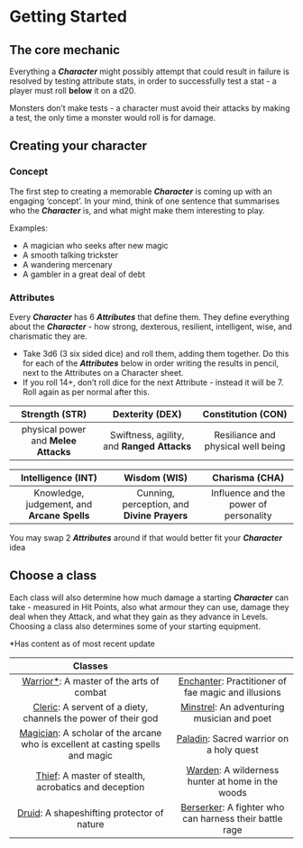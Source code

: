 # Getting Started

## The core mechanic

Everything a ***Character*** might possibly attempt that could result in failure is resolved by testing attribute stats, in order to successfully test a stat - a player must roll **below** it on a d20.

Monsters don’t make tests - a character must avoid their attacks by making a test, the only time a monster would roll is for damage.

## Creating your character
### Concept
The first step to creating a memorable ***Character*** is coming up with an engaging ‘concept’. In your mind, think of one sentence that summarises who the ***Character*** is, and what might make them interesting to play.

Examples:
- A magician who seeks after new magic
- A smooth talking trickster
- A wandering mercenary
- A gambler in a great deal of debt

### Attributes
Every ***Character*** has 6 ***Attributes*** that define them. They define everything about the ***Character*** - how strong, dexterous, resilient, intelligent, wise, and charismatic they are. 
- Take 3d6 (3 six sided dice) and roll them, adding them together. Do this for each of the ***Attributes*** below in order writing the results in pencil, next to the Attributes on a Character sheet.
-  If you roll 14+, don’t roll dice for the next Attribute - instead it will be 7. Roll again as per normal after this.
  
|            Strength (STR)            |              Dexterity (DEX)               |         Constitution (CON)         |
| :----------------------------------: | :----------------------------------------: | :--------------------------------: |
| physical power and **Melee Attacks** | Swiftness, agility, and **Ranged Attacks** | Resiliance and physical well being |

|             Intelligence (INT)              |                Wisdom (WIS)                 |             Charisma (CHA)             |
| :-----------------------------------------: | :-----------------------------------------: | :------------------------------------: |
| Knowledge, judgement, and **Arcane Spells** | Cunning, perception, and **Divine Prayers** | Influence and the power of personality |

You may swap 2 ***Attributes*** around if that would better fit your ***Character*** idea

## Choose a class
Each class will also determine how much damage a starting ***Character*** can take - measured in Hit Points, also what armour they can use, damage they deal when they Attack, and what they gain as they advance in Levels. Choosing a class also determines some of your starting equipment.

*Has content as of most recent update

|                                               Classes                                               |                                                                              |
| :-------------------------------------------------------------------------------------------------: | :--------------------------------------------------------------------------: |
|                    [Warrior*](/classes/warrior): A master of the arts of combat                     |   [Enchanter](/classes/enchanter): Practitioner of fae magic and illusions   |
|          [Cleric](/classes/cleric): A servent of a diety, channels the power of their god           |       [Minstrel](/classes/minstrel): An adventuring musician and poet        |
| [Magician](/classes/magician): A scholar of the arcane who is excellent at casting spells and magic |         [Paladin](/classes/paladin): Sacred warrior on a holy quest          |
|               [Thief](/classes/thief): A master of stealth, acrobatics and deception                |     [Warden](/classes/warden): A wilderness hunter at home in the woods      |
|                    [Druid](/classes/druid): A shapeshifting protector of nature                     | [Berserker](/classes/berserker): A fighter who can harness their battle rage |


